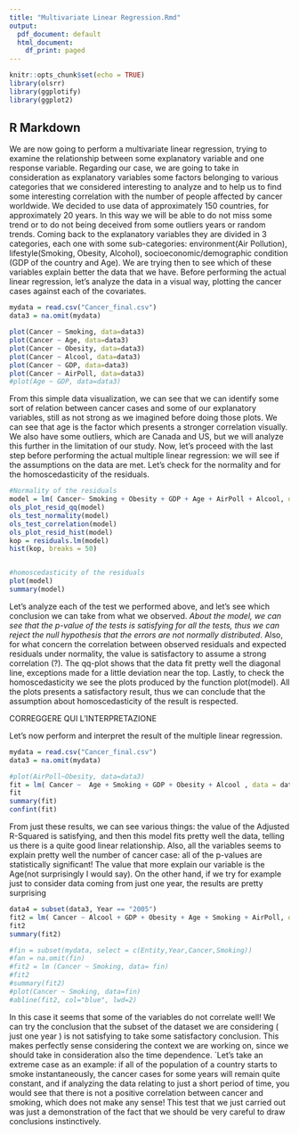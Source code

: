 ```yaml
---
title: "Multivariate Linear Regression.Rmd"
output:
  pdf_document: default
  html_document:
    df_print: paged
---
```

```r
knitr::opts_chunk$set(echo = TRUE)
library(olsrr)
library(ggplotify)
library(ggplot2)
```

## R Markdown

We are now going to perform a multivariate linear regression, trying to examine the relationship between some explanatory variable and one response variable. Regarding our case, we are going to take in consideration as explanatory variables some factors belonging to various categories that we considered interesting to analyze and to help us to find some interesting correlation with the number of people affected by cancer worldwide. We decided to use data of approximately 150 countries, for approximately 20 years. In this way we will be able to do not miss some trend or to do not being deceived from some outliers years or random trends. Coming back to the explanatory variables they are divided in 3 categories, each one with some sub-categories: environment(Air Pollution), lifestyle(Smoking, Obesity, Alcohol), socioeconomic/demographic condition (GDP of the country and Age). We are trying then to see which of these variables explain better the data that we have. Before performing the actual linear regression, let's analyze the data in a visual way, plotting the cancer cases against each of the covariates.
```r
mydata = read.csv("Cancer_final.csv")
data3 = na.omit(mydata)

plot(Cancer ~ Smoking, data=data3)
plot(Cancer ~ Age, data=data3)
plot(Cancer ~ Obesity, data=data3)
plot(Cancer ~ Alcool, data=data3)
plot(Cancer ~ GDP, data=data3)
plot(Cancer ~ AirPoll, data=data3)
#plot(Age ~ GDP, data=data3)


```
From this simple data visualization, we can see that we can identify some sort of relation between cancer cases and some of our explanatory variables, still as not strong as we imagined before doing those plots. We can see that age is the factor which presents a stronger correlation visually. We also have some outliers, which are Canada and US, but we will analyze this further in the limitation of our study. Now, let's proceed with the last step before performing the actual multiple linear regression: we will see if the assumptions on the data are met. Let's  check for the normality  and for the homoscedasticity of the residuals.
```r
#Normality of the residuals
model = lm( Cancer~ Smoking + Obesity + GDP + Age + AirPoll + Alcool, data = data3)
ols_plot_resid_qq(model)
ols_test_normality(model)
ols_test_correlation(model)
ols_plot_resid_hist(model)
kop = residuals.lm(model)
hist(kop, breaks = 50)


#homoscedasticity of the residuals
plot(model)
summary(model)
```
Let's analyze each of the test we performed above, and let's see which conclusion we can take from what we observed. *About the model, we can see that the p-value of the tests is satisfying for all the tests, thus we can reject the null hypothesis that the errors are not normally distributed*. Also, for what concern the correlation between observed residuals and expected residuals under normality, the value is satisfactory to assume a strong correlation (?). The qq-plot shows that the data fit pretty well the diagonal line, exceptions made for a little deviation near the top. 
Lastly, to check the homoscedasticity we see the plots produced by the function plot(model).
All the plots presents a satisfactory result, thus we can conclude that the assumption about homoscedasticity of the result is respected.

CORREGGERE QUI L'INTERPRETAZIONE

Let's now perform and interpret the result of the multiple linear regression. 
```r
mydata = read.csv("Cancer_final.csv")
data3 = na.omit(mydata)

#plot(AirPoll~Obesity, data=data3)
fit = lm( Cancer ~  Age + Smoking + GDP + Obesity + Alcool , data = data3)
fit
summary(fit)
confint(fit)

```
From just these  results, we can see various things: the value of the Adjusted R-Squared is satisfying, and then this model fits pretty well the data, telling us there is a quite good linear relationship. Also, all the variables seems to explain pretty well the number of cancer case: all of the p-values are statistically significant!
The value that more explain our variable is the Age(not surprisingly I would say).
On the other hand, if we try for example just to consider data coming from just one year, the results are pretty surprising

```r
data4 = subset(data3, Year == "2005")
fit2 = lm( Cancer ~ Alcool + GDP + Obesity + Age + Smoking + AirPoll, data = data4)
fit2
summary(fit2)

#fin = subset(mydata, select = c(Entity,Year,Cancer,Smoking))
#fan = na.omit(fin)
#fit2 = lm (Cancer ~ Smoking, data= fin)
#fit2
#summary(fit2)
#plot(Cancer ~ Smoking, data=fin)
#abline(fit2, col="blue", lwd=2)
```

In this case it seems that some of the variables do not correlate well! We can try the conclusion that the subset of the dataset we are considering ( just one year ) is not satisfying to take some satisfactory conclusion. This makes perfectly sense considering the context we are working on, since we should take in consideration also the time dependence. `Let's take  an extreme case as an example: if all of the population of a country starts to smoke instantaneously, the cancer cases for some years will remain quite constant, and if analyzing the data relating to just a short period of time, you would see that there is not a positive correlation between cancer and smoking, which does not make any sense! This test that we just carried out was just a demonstration of the fact that we should be very careful to draw conclusions instinctively.

